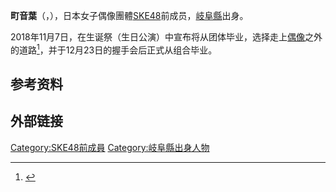 '''町音葉'''（{{lang-ja|まち おとは}}，{{bd|2001年|11月6日}}），日本女子偶像團體[[SKE48|SKE48]]前成员，[[岐阜縣|岐阜縣]]出身。

2018年11月7日，在生诞祭（生日公演）中宣布将从团体毕业，选择走上[[偶像_(日本)|偶像]]之外的道路<ref>{{cite news |title=ＳＫＥ町音葉が卒業発表「アイドルとは違う道を |url=https://www.nikkansports.com/entertainment/akb48/news/201811080000005.html |accessdate=2019-04-15 |work=[[日刊體育|日刊體育]] |date=2018年11月8日 |archive-date=2019-04-15 |archive-url=https://web.archive.org/web/20190415203224/https://www.nikkansports.com/entertainment/akb48/news/201811080000005.html |dead-url=no }}</ref>，并于12月23日的握手会后正式从组合毕业。

==参考资料==
{{reflist}}

==外部链接==

{{SKE48}}
{{日本人小作品}}
[[Category:SKE48前成員|Category:SKE48前成員]]
[[Category:岐阜縣出身人物|Category:岐阜縣出身人物]]
